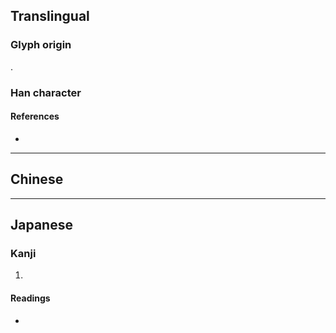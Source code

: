 {{character info}}
==Translingual==

===Glyph origin===
{{liushu|p}}.

===Han character===
{{Han char|rn=96|rad=玉|as=06|sn=10|four=|canj=MGO|ids=⿱玨𠆢}}

====References====
* {{Han ref|kx=0731.010|dkj=20957|dj=1142.150|hdz=21109.100|uh=73E1|ud=29665}}

----

==Chinese==
{{zh-see|琴|a}}

----

==Japanese==

===Kanji===
{{ja-kanji|grade=|rs=玉06}}

# {{rfdef|ja|sort=玉06}}

====Readings====
* {{ja-readings|on=[[きん]] (kin)|kun=[[こと]] (koto)}}
